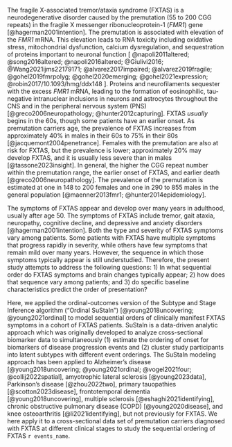 The fragile X-associated tremor/ataxia syndrome (FXTAS) is a
neurodegenerative disorder caused by the
premutation (55 to 200 CGG repeats) in the
fragile X messenger ribonucleoprotein-1 (*FMR1*) gene [@hagerman2001intention].
The premutation is associated with
elevation of the *FMR1* mRNA.
This elevation leads to
RNA toxicity including
oxidative stress,
mitochondrial dysfunction,
calcium dysregulation, and
sequestration of proteins important to neuronal function
[
@napoli2011altered; 
@song2016altered;
@napoli2016altered;
@Giulivi2016;
@Wang2021ijms22179171;
@alvarez2017impaired;
@alvarez2019fragile;
@gohel2019fmrpolyg;
@gohel2020emerging;
@gohel2021expression;
@robin2017/10.1093/hmg/ddx148
].
Proteins and neurofilaments sequester with the excess *FMR1* mRNA,
leading to the formation of
eosinophilic, tau-negative intranuclear inclusions
in neurons and astrocytes throughout the CNS and
in the peripheral nervous system (PNS) [@greco2006neuropathology; @hunter2012capturing].
FXTAS *usually* begins in the 60s,
though some patients have an earlier onset.
As premutation carriers age,
the prevalence of FXTAS increases from approximately
40% in males in their 60s to
75% in their 80s [@jacquemont2004penetrance].
Females with the premutation are also at risk for FXTAS,
but the prevalence is lower;
approximately 20% may develop FXTAS,
and it is usually less severe than in males [@tassone2023insight].
In general,
the higher the CGG repeat number within the premutation range,
the earlier onset of FXTAS,
and earlier death [@greco2006neuropathology].
The prevalence of the premutation is estimated at
one in 148 to 200 females and
one in 290 to 855 males
in the general population [@maenner2013fmr1; @hunter2014epidemiology].

The symptoms of FXTAS appear and develop over many years in adulthood, 
usually after age 50. 
The symptoms of FXTAS include 
tremor, 
gait ataxia, 
neuropathy, 
cognitive decline, 
and depressive and anxiety disorders
[@hagerman2001intention].
Both the type and severity of FXTAS symptoms vary among patients. 
Some patients with FXTAS have multiple symptoms that 
progress rapidly in severity, 
while others have few symptoms that remain mild over many years. 
However, the sequence in which those symptoms typically appear 
is still understudied. 
Therefore, the present study attempts to address the following questions:
1) In what sequential order do 
FXTAS symptoms and brain changes typically appear;
2) how does that sequence vary among patients;
and 3) do specific baseline characteristics predict the order of presentation?

Here, we applied the ordinal-outcomes version of the
Subtype and Stage Inference algorithm
("Ordinal SuStaIn") [@young2018uncovering; @young2021ordinal]
to model sequential orders of clinically manifest FXTAS symptoms
in a cohort of FXTAS patients.
SuStaIn is a data-driven analytic approach
which was originally developed to
analyze cross-sectional biomarker data
to simultaneously
(1) estimate the ordering of onset 
for biomarkers of disease progression events and
(2) cluster study participants into 
latent subtypes with different event orderings.
The SuStaIn modeling approach has been applied to
Alzheimer's disease
[@young2018uncovering; @young2021ordinal; @vogel2021four; @collij2022spatial],
amyotrophic lateral sclerosis [@young2023data],
Parkinson's disease [@zhou2022two],
primary tauopathies [@scotton2023disease],
frontotemporal dementia [@young2018uncovering],
multiple sclerosis [@eshaghi2021identifying],
chronic obstructive pulmonary disease (COPD) [@young2020disease],
and knee osteoarthritis [@li2021identifying],
but not previously for FXTAS.
We here apply it to a cross-sectional data set of
premutation carriers diagnosed with FXTAS at different clinical stages
to study the sequential ordering of FXTAS `r events_name`.
